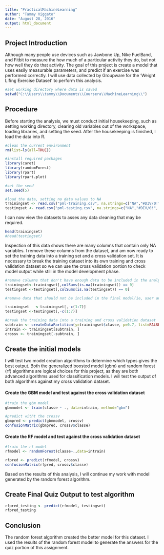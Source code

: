 ```yaml
---
title: "PracticalMachineLearning"
author: "Tammy Viggato"
date: "August 28, 2016"
output: html_document
---
```


## Project Introduction

Although many people use devices such as Jawbone Up, Nike FuelBand, and Fitbit to measure the how much of a particular activity they do, but not how well they do that activity.  The goal of this project is create a model that uses easily measurable parameters, and predict if an exercise was performed correctly.  I will use data collected by Groupware for the 'Weight Lifing Exercise Dataset' to perform this analysis.  

```r
#set working directory where data is saved
setwd("C:\\Users\\tammy\\Documents\\Coursera\\MachineLearning\\")
```

## Procedure

Before starting the analysis, we must conduct initial housekeeping, such as setting working directory, clearing old variables out of the workspace, loading libraries, and setting the seed.  After the housekeeping is finished, I load the data into R.  

```r
#clean the current environment
rm(list=ls(all=TRUE)) 

#install required packages
library(caret)
library(randomForest)
library(rpart)
library(rpart.plot)

#set the seed
set.seed(5)

#load the data, setting no data values to NA
trainingset <- read.csv("pml-training.csv", na.strings=c("NA","#DIV/0!", ""))
testingset <- read.csv("pml-testing.csv", na.strings=c("NA","#DIV/0!", ""))
```

I can now view the datasets to asses any data cleaning that may be required.  

```r
head(trainingset)
#head(testingset)
```

Inspection of this data shows there are many columns that contain only NA variables.  I remove these columns from the dataset, and am now ready to set the training data into a training set and a cross validation set.  It is necessary to break the training dataset into its own training and cross validation dataset so we can use the cross validation portion to check model output while still in the model development phase.

```r
#remove columns that don't have enough data to be included in the analysis
trainingset<-trainingset[,colSums(is.na(trainingset)) == 0]
testingset <-testingset[,colSums(is.na(testingset)) == 0]

#remove data that should not be included in the final model(ie, user and time of exercise)

trainingset   <-trainingset[,-c(1:7)]
testingset <-testingset[,-c(1:7)]

#break the training data into a training and cross validation dataset
subtrain <- createDataPartition(y=trainingset$classe, p=0.7, list=FALSE)
intrain <- trainingset[subtrain, ] 
crossv <- trainingset[-subtrain, ]
```

## Create the initial models

I will test two model creation algorithms to determine which types gives the best output.  Both the generalized boosted model (gbm) and random forest (rf) algorithms are logical choices for this project, as they are both advanced algorithms used for classification models.  I will test the output of both algorithms against my cross validation dataset.  

#### Create the GBM model and test against the cross validation dataset
```r
#train the gbm model
gbmmodel <- train(classe ~ ., data=intrain, method="gbm")
```

```r
#predict witht the crossv
gbmpred <- predict(gbmmodel, crossv)
confusionMatrix(gbmpred, crossv$classe)
```

#### Create the RF model and test against the cross validation dataset
```r
#train the rf model
rfmodel <- randomForest(classe~.,data=intrain)
```

```r
rfpred <- predict(rfmodel, crossv)
confusionMatrix(rfpred, crossv$classe)
```

Based on the results of this analysis, I will continue my work with model generated by the random forest algorithm.  


## Create Final Quiz Output to test algorithm
```r
rfpred_testing <- predict(rfmodel, testingset)
rfpred_testing
```

## Conclusion
The random forest algorithm created the better model for this dataset.  I used the results of the random forest model to generate the answers for the quiz portion of this assignment.  


